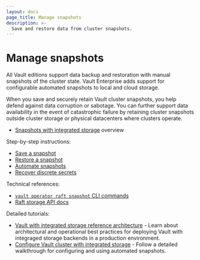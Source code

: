 ```yaml
---
layout: docs
page_title: Manage snapshots
description: >-
  Save and restore data from cluster snapshots.
---
```


# Manage snapshots

All Vault editions support data backup and restoration with manual snapshots of
the cluster state. Vault Enterprise adds support for configurable automated
snapshots to local and cloud storage.

When you save and securely retain Vault cluster snapshots, you help defend
against data corruption or sabotage. You can further support data availability
in the event of catastrophic failure by retaining cluster snapshots outside
cluster storage or physical datacenters where clusters operate.

<Tabs>

<Tab heading="Overviews" group="overview">

- [Snapshots with integrated storage](/vault/docs/sysadmin/snapshots/automation-overview)
  overview <EnterpriseAlert inline="true" />

</Tab>

<Tab heading="How-to guides" group="how-to">

Step-by-step instructions:

- [Save a snapshot](/vault/docs/sysadmin/snapshots/save)
- [Restore a snapshot](/vault/docs/sysadmin/snapshots/restore)
- [Automate snapshots](/vault/docs/sysadmin/snapshots/recover-a-secret) <EnterpriseAlert inline="true" />
- [Recover discrete secrets](/vault/docs/sysadmin/snapshots/recover-a-secret) <EnterpriseAlert inline="true" />

</Tab>

<Tab heading="Reference" group="ref">

Technical references:

- [`vault operator raft snapshot` CLI commands](/vault/docs/commands/operator/raft#snapshot)
- [Raft storage API docs](/vault/api-docs/system/storage/raft)

</Tab>

<Tab heading="Tutorials" group="tutorial">

Detailed tutorials:

- [Vault with integrated storage reference architecture](/vault/tutorials/day-one-raft/raft-reference-architecture) -
  Learn about architectural and operational best practices for deploying Vault
  with integraged storage backends in a production environment.
- [Configure Vault cluster with integrated storage](/vault/tutorials/raft/raft-storage#automated-snapshots) -
  Follow a detailed walkthrough for configuring and using automated snapshots.

</Tab>

</Tabs>
